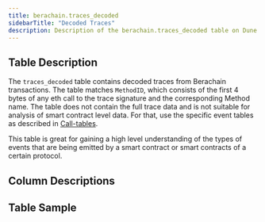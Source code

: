 ```yaml
---
title: berachain.traces_decoded
sidebarTitle: "Decoded Traces"
description: Description of the berachain.traces_decoded table on Dune
---
```


## Table Description

The `traces_decoded` table contains decoded traces from Berachain transactions. The table matches `MethodID`, which consists of the first 4 bytes of any eth call to the trace signature and the corresponding Method name. The table does not contain the full trace data and is not suitable for analysis of smart contract level data. For that, use the specific event tables as described in [Call-tables](/data-catalog/evm/berachain/decoded/call-tables). 

This table is great for gaining a high level understanding of the types of events that are being emitted by a smart contract or smart contracts of a certain protocol.

## Column Descriptions


<ColumnDescriptions tableSchema="berachain" tableName="traces_decoded" />

## Table Sample


<TableSample tableSchema="berachain" tableName="traces_decoded" /> 